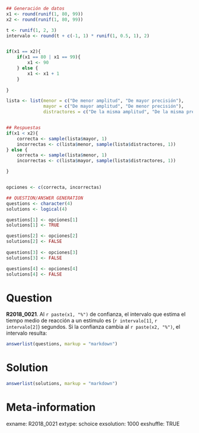 ```r
## Generación de datos
x1 <- round(runif(1, 80, 99))
x2 <- round(runif(1, 80, 99))

t <- runif(1, 2, 3)
intervalo <- round(t + c(-1, 1) * runif(1, 0.5, 1), 2)


if(x1 == x2){
    if(x1 == 80 | x1 == 99){
        x1 <- 90
    } else {
        x1 <- x1 + 1
    }
    
}

lista <- list(menor = c("De menor amplitud", "De mayor precisión"),
              mayor = c("De mayor amplitud", "De menor precisión"),
              distractores = c("De la misma amplitud", "De la misma precisión"))


## Respuestas
if(x1 < x2){
    correcta <- sample(lista$mayor, 1)
    incorrectas <- c(lista$menor, sample(lista$distractores, 1))
} else {
    correcta <- sample(lista$menor, 1)
    incorrectas <- c(lista$mayor, sample(lista$distractores, 1))

}


opciones <- c(correcta, incorrectas)

## QUESTION/ANSWER GENERATION
questions <- character(4)
solutions <- logical(4)

questions[1] <- opciones[1]
solutions[1] <- TRUE

questions[2] <- opciones[2]
solutions[2] <- FALSE
    
questions[3] <- opciones[3]
solutions[3] <- FALSE

questions[4] <- opciones[4]
solutions[4] <- FALSE
```
Question
========
**R2018_0021**. Al `r paste(x1, "%")` de confianza, el intervalo que estima el tiempo medio de reacción a un estímulo es (`r intervalo[1]`, `r intervalo[2]`) segundos. Si la confianza cambia al `r paste(x2, "%")`, el intervalo resulta:

```r
answerlist(questions, markup = "markdown")
```
  
Solution
========

```r
answerlist(solutions, markup = "markdown")
```

Meta-information
================
exname: R2018_0021
extype: schoice
exsolution: 1000
exshuffle: TRUE